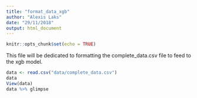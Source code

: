 ```yaml
---
title: "format_data_xgb"
author: "Alexis Laks"
date: "29/11/2018"
output: html_document
---
```


```r
knitr::opts_chunk$set(echo = TRUE)
```

This file will be dedicated to formatting the complete_data.csv file to feed to the xgb model. 

```r
data <- read.csv("data/complete_data.csv")
data
View(data)
data %>% glimpse
```



